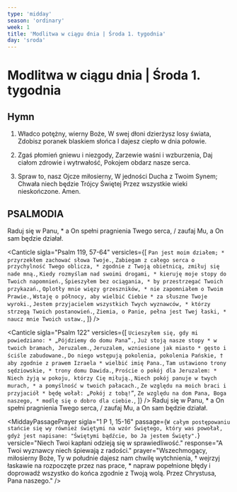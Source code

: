 ```yaml
---
type: 'midday'
season: 'ordinary'
week: 1
title: 'Modlitwa w ciągu dnia | Środa 1. tygodnia'
day: 'sroda'
---
```


# Modlitwa w ciągu dnia | Środa 1. tygodnia

<OpeningVersicle />

## Hymn

1. Władco potężny, wierny Boże,
   W swej dłoni dzierżysz losy świata,
   Zdobisz poranek blaskiem słońca
   I dajesz ciepło w dnia połowie.

2. Zgaś płomień gniewu i niezgody,
   Zarzewie waśni i wzburzenia,
   Daj ciałom zdrowie i wytrwałość,
   Pokojem obdarz nasze serca.

3. Spraw to, nasz Ojcze miłosierny,
   W jedności Ducha z Twoim Synem;
   Chwała niech będzie Trójcy Świętej
   Przez wszystkie wieki nieskończone. Amen.

## PSALMODIA

<Antiphon>
  Raduj się w Panu, * a On spełni pragnienia Twego serca, / zaufaj Mu, a On sam
  będzie działał.
</Antiphon>
<Canticle
  sigla="Psalm 119, 49-56"
  versicles={[
    `Pomnij, Panie, na słowo Twoje dla swojego sługi, *
przez które mi dałeś nadzieję.`,
    `W mojej udręce jest dla mnie pociechą, *
że Twoje słowo obdarza mnie życiem.`,
    `Ludzie zuchwali ubliżają mi bardzo, *
a ja nie odstępuję od Twojego Prawa.`,
    `Pamiętam, Panie, Twe odwieczne wyroki, *
są one dla mnie pociechą.`,
    `Gniew mnie ogarnia z powodu grzeszników *
porzucających Twe Prawo.`,
    `Ustawy Twoje stały się dla mnie pieśniami *
na miejscu mego pielgrzymowania.`,
    `Nocą pamiętam o Twym imieniu, Panie, *
by zachować Twoje Prawo.`,
    `Oto co do mnie należy: *
zachować Twe postanowienia.`,
  ]}
/>

<Canticle
  sigla="Psalm 119, 57-64"
  versicles={[
    `Pan jest moim działem; *
przyrzekłem zachować słowa Twoje.`,
    `Zabiegam z całego serca o przychylność Twego oblicza, *
zgodnie z Twoją obietnicą, zmiłuj się nade mną.`,
    `Kiedy rozmyślam nad swoimi drogami, *
kieruję moje stopy do Twoich napomnień.`,
    `Śpieszyłem bez ociągania, *
by przestrzegać Twoich przykazań.`,
    `Oplotły mnie więzy grzeszników, *
nie zapomniałem o Twoim Prawie.`,
    `Wstaję o północy, aby wielbić Ciebie *
za słuszne Twoje wyroki.`,
    `Jestem przyjacielem wszystkich Twych wyznawców, *
którzy strzegą Twoich postanowień.`,
    `Ziemia, o Panie, pełna jest Twej łaski, *
naucz mnie Twoich ustaw.`,
  ]}
/>

<Canticle
  sigla="Psalm 122"
  versicles={[
    `Ucieszyłem się, gdy mi powiedziano: *
„Pójdziemy do domu Pana”.`,
    `Już stoją nasze stopy *
w twoich bramach, Jeruzalem.`,
    `Jeruzalem, wzniesione jak miasto *
gęsto i ściśle zabudowane.`,
    `Do niego wstępują pokolenia, pokolenia Pańskie, †
aby zgodnie z prawem Izraela *
wielbić imię Pana.`,
    `Tam ustawiono trony sędziowskie, *
trony domu Dawida.`,
    `Proście o pokój dla Jeruzalem: *
Niech żyją w pokoju, którzy Cię miłują.`,
    `Niech pokój panuje w twych murach, *
a pomyślność w twoich pałacach.`,
    `Ze względu na moich braci i przyjaciół *
będę wołał: „Pokój z tobą!”`,
    `Ze względu na dom Pana, Boga naszego, *
modlę się o dobro dla ciebie.`,
  ]}
/>
<Antiphon>
  Raduj się w Panu, * a On spełni pragnienia Twego serca, / zaufaj Mu, a On sam
  będzie działał.
</Antiphon>

<WeeklyRotation>
  <MiddayPassagePrayer
    sigla="Pwt 1, 16-17"
    passage="Rozkazałem waszym sędziom: Przesłuchujcie braci waszych, rozstrzygajcie sprawiedliwie spór każdego ze swym bratem czy też obcym. W sądzeniu unikajcie stronniczości, wysłuchujcie małego i wielkiego, nie lękajcie się nikogo, gdyż jest to sąd Boży."
    versicle="Pan jest sprawiedliwy i kocha sprawiedliwość."
    response="Ludzie prawi ujrzą Jego oblicze."
    prayer="Panie, Ojcze święty, wierny Boże, † Ty zesłałeś obiecanego Ducha, aby zgromadzić w jedno ludzi przez grzech rozproszonych, * naucz nas współdziałać w budowaniu jedności i pokoju na świecie. Przez Chrystusa, Pana naszego."
  />

<MiddayPassagePrayer
  sigla="1 P 1, 15-16"
  passage={`W całym postępowaniu stańcie się wy również świętymi na wzór Świętego, który was powołał, gdyż jest napisane: "Świętymi bądźcie, bo Ja jestem Święty".`}
  versicle="Niech Twoi kapłani odzieją się w sprawiedliwość."
  response="A Twoi wyznawcy niech śpiewają z radości."
  prayer="Wszechmogący, miłosierny Boże, Ty w południe dajesz nam chwilę wytchnienia, † wejrzyj łaskawie na rozpoczęte przez nas prace, * napraw popełnione błędy i doprowadź wszystko do końca zgodnie z Twoją wolą. Przez Chrystusa, Pana naszego."
/>

  <MiddayPassagePrayer
    sigla="Jk 4, 7-8a. 10"
    passage="Bądźcie poddani Bogu, przeciwstawiajcie się natomiast diabłu, a ucieknie od was. Przystąpcie bliżej do Boga, to i On zbliży się do was. Uniżcie się przed Panem, a wywyższy was."
    versicle="Oczy Pana zwrócone na bogobojnych."
    response="Na tych, którzy oczekują Jego łaski."
    prayer="Panie, Jezu Chryste, Ty dla zbawienia ludzi wyciągnąłeś ręce na krzyżu, † spraw, aby nasze czyny podobały się Tobie * i głosiły w świecie Twoje dzieło odkupienia. Który żyjesz i królujesz na wieki wieków."
  />
</WeeklyRotation>

